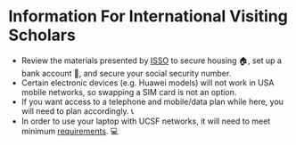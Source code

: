 # Information For International Visiting Scholars {#information-for-international-visiting-scholars}
- Review the materials presented by [ISSO](https://isso.ucsf.edu/resources) to secure housing 🏠, set up a bank account 🏦, and secure your social security number. 
- Certain electronic devices (e.g. Huawei models) will not work in USA mobile networks, so swapping a SIM card is not an option. 
- If you want access to a telephone and mobile/data plan while here, you will need to plan accordingly. 📞 
- In order to use your laptop with UCSF networks, it will need to meet minimum [requirements](https://it.ucsf.edu/how-to/technology-requirements-students). 💻 
